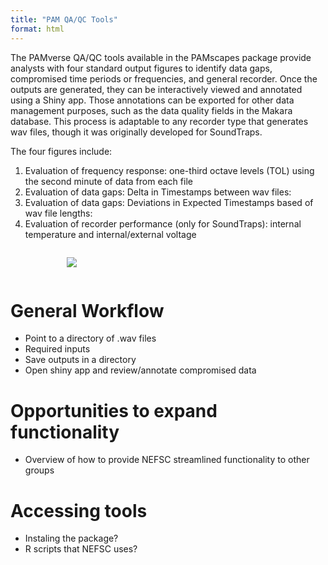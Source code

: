 ```yaml
---
title: "PAM QA/QC Tools"
format: html
---
```


The PAMverse QA/QC tools available in the PAMscapes package provide analysts with four standard output figures to identify data gaps, compromised time periods or frequencies, and general recorder. Once the outputs are generated, they can be interactively viewed and annotated using a Shiny app. Those annotations can be exported for other data management purposes, such as the data quality fields in the Makara database. This process is adaptable to any recorder type that generates wav files, though it was originally developed for SoundTraps.  

The four figures include: 

  1. Evaluation of frequency response: one-third octave levels (TOL) using the second minute of data from each file
  2. Evaluation of data gaps:  Delta in Timestamps between wav files: 
  3. Evaluation of data gaps: Deviations in Expected Timestamps based of wav file lengths: 
  4. Evaluation of recorder performance (only for SoundTraps): internal temperature and internal/external voltage


::::: columns
::: {.column width="15%"}

:::
::: {.column width="70%"}
![](/content/images/QAQC/QAQC.png)
:::
::: {.column width="15%"}

:::
:::::


# General Workflow
  * Point to a directory of .wav files
  * Required inputs
  * Save outputs in a directory
  * Open shiny app and review/annotate compromised data
  
# Opportunities to expand functionality 
  * Overview of how to provide NEFSC streamlined functionality to other groups

# Accessing tools
  * Instaling the package?
  * R scripts that NEFSC uses?
